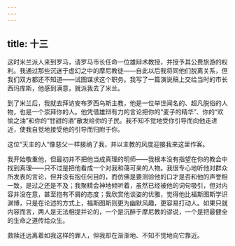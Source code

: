 ```yaml
---
---
---
```

title: 十三
---

这时米兰派人来到罗马，请罗马市长任命一位雄辩术教授，并授予其公费旅游的权利。我通过那些沉迷于虚幻之中的摩尼教徒——自此以后我将同他们脱离关系，但我们双方都还不知道——试图谋求这个职务。我写了一篇演说稿上交给当时的市长西玛库斯，他感到满意，就派我去了米兰。

到了米兰后，我就去拜访安布罗西乌斯主教，他是一位举世闻名的、超凡脱俗的人物，也是一个崇拜你的人。他凭借雄辩有力的言论把你的“麦子的精华”、你的“欢愉之油”和你的“甘甜的酒”散发给你的子民。我不知不觉地受你引导而向他走进近，使我自觉地接受他的引导而归附于你。

这位“天主的人”像慈父一样接纳了我，并以主教的风度迎接我来这里作客。

我开始敬重他，但最初并不把他当成真理的明师——我根本没有指望在你的教会中找到真理——只不过是把他看成一个对我和蔼可亲的人物。我很专心地听他对群众所发表的言论，但并没有抱任何目的，而仿佛是要测验他的口才是否和他的声誉相一致，是过之还是不及；我聚精会神地倾听着，虽然已经被他的词句吸引，但对内容并没在意，甚至抱有不屑的态度；我欣赏他谈姿的优雅，觉得他比福斯图斯学识渊博，只是在论述的方式上，福斯图斯则更为幽默风趣，更容易打动人。如果只就内容而言，两人是无法相提并论的，一个是沉醉于摩尼教的谬说，一个是把最健全的生命之道传给众生。

救赎还远离着如我这样的罪人，但我却在渐渐地、不知不觉地向它靠近。